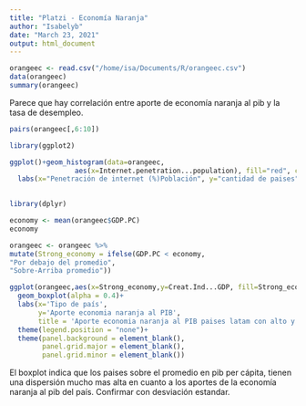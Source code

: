 ```yaml
---
title: "Platzi - Economía Naranja"
author: "Isabelyb"
date: "March 23, 2021"
output: html_document
---
```


```r
orangeec <- read.csv("/home/isa/Documents/R/orangeec.csv")
data(orangeec)
summary(orangeec)
```
Parece que hay correlación entre aporte de economía naranja al pib y la tasa de desempleo.
```r
pairs(orangeec[,6:10])
```
```r
library(ggplot2)
```
```r
ggplot()+geom_histogram(data=orangeec,
                aes(x=Internet.penetration...population), fill="red", color="yellow", binwidth = 5)+
  labs(x="Penetración de internet (%)Población", y="cantidad de paises", title="Penetración de internet en paises latam")
  
```
```r
library(dplyr)
```
```r
economy <- mean(orangeec$GDP.PC)
economy
```
```r
orangeec <- orangeec %>%
mutate(Strong_economy = ifelse(GDP.PC < economy,
"Por debajo del promedio",
"Sobre-Arriba promedio"))
```

```r
ggplot(orangeec,aes(x=Strong_economy,y=Creat.Ind...GDP, fill=Strong_economy))+
  geom_boxplot(alpha = 0.4)+
  labs(x='Tipo de país',
       y='Aporte economia naranja al PIB',
       title = 'Aporte economia naranja al PIB paises latam con alto y bajo PIB per capita')+
  theme(legend.position = "none")+
  theme(panel.background = element_blank(),
        panel.grid.major = element_blank(),
        panel.grid.minor = element_blank())
```

El boxplot indica que los paises sobre el promedio en pib per cápita, tienen una dispersión mucho mas alta en cuanto a los aportes de la economía naranja al pib del país. Confirmar con desviación estandar.

